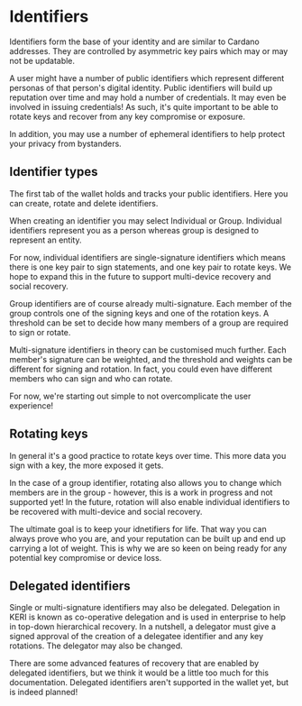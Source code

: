 
# Identifiers

Identifiers form the base of your identity and are similar to Cardano addresses.
They are controlled by asymmetric key pairs which may or may not be updatable.

A user might have a number of public identifiers which represent different personas of that person's digital identity.
Public identifiers will build up reputation over time and may hold a number of credentials.
It may even be involved in issuing credentials!
As such, it's quite important to be able to rotate keys and recover from any key compromise or exposure.

In addition, you may use a number of ephemeral identifiers to help protect your privacy from bystanders.

## Identifier types

The first tab of the wallet holds and tracks your public identifiers.
Here you can create, rotate and delete identifiers.

When creating an identifier you may select Individual or Group.
Individual identifiers represent you as a person whereas group is designed to represent an entity.

For now, individual identifiers are single-signature identifiers which means there is one key pair to sign statements, and one key pair to rotate keys.
We hope to expand this in the future to support multi-device recovery and social recovery.

Group identifiers are of course already multi-signature.
Each member of the group controls one of the signing keys and one of the rotation keys.
A threshold can be set to decide how many members of a group are required to sign or rotate.

<Callout type="info">
  Multi-signature identifiers in theory can be customised much further.
  Each member's signature can be weighted, and the threshold and weights can be different for signing and rotation.
  In fact, you could even have different members who can sign and who can rotate.

For now, we're starting out simple to not overcomplicate the user experience!

</Callout>

## Rotating keys

In general it's a good practice to rotate keys over time.
This more data you sign with a key, the more exposed it gets.

In the case of a group identifier, rotating also allows you to change which members are in the group - however, this is a work in progress and not supported yet!
In the future, rotation will also enable individual identifiers to be recovered with multi-device and social recovery.

The ultimate goal is to keep your idnetifiers for life.
That way you can always prove who you are, and your reputation can be built up and end up carrying a lot of weight.
This is why we are so keen on being ready for any potential key compromise or device loss.

## Delegated identifiers

Single or multi-signature identifiers may also be delegated.
Delegation in KERI is known as co-operative delegation and is used in enterprise to help in top-down hierarchical recovery.
In a nutshell, a delegator must give a signed approval of the creation of a delegatee identifier and any key rotations.
The delegator may also be changed.

There are some advanced features of recovery that are enabled by delegated identifiers, but we think it would be a little too much for this documentation.
Delegated identifiers aren't supported in the wallet yet, but is indeed planned!
